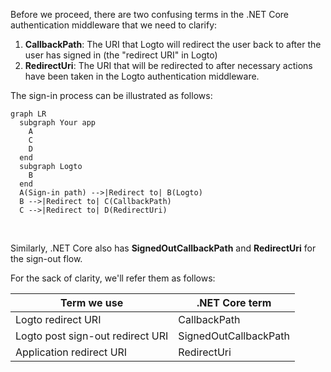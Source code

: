 
Before we proceed, there are two confusing terms in the .NET Core authentication middleware that we need to clarify:

1. **CallbackPath**: The URI that Logto will redirect the user back to after the user has signed in (the "redirect URI" in Logto)
2. **RedirectUri**: The URI that will be redirected to after necessary actions have been taken in the Logto authentication middleware.

The sign-in process can be illustrated as follows:

```mermaid
graph LR
  subgraph Your app
    A
    C
    D
  end
  subgraph Logto
    B
  end
  A(Sign-in path) -->|Redirect to| B(Logto)
  B -->|Redirect to| C(CallbackPath)
  C -->|Redirect to| D(RedirectUri)
```

<br />

Similarly, .NET Core also has **SignedOutCallbackPath** and **RedirectUri** for the sign-out flow.

For the sack of clarity, we'll refer them as follows:

| Term we use                      | .NET Core term        |
| -------------------------------- | --------------------- |
| Logto redirect URI               | CallbackPath          |
| Logto post sign-out redirect URI | SignedOutCallbackPath |
| Application redirect URI         | RedirectUri           |

<RegardingRedirectBasedSignIn />
